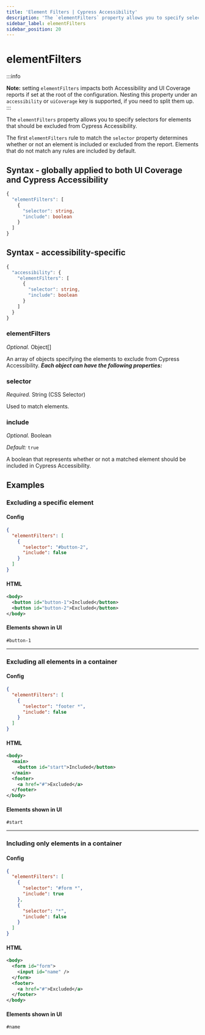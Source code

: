 ```yaml
---
title: 'Element Filters | Cypress Accessibility'
description: 'The `elementFilters` property allows you to specify selectors for elements that should be excluded from Cypress Accessibility.'
sidebar_label: elementFilters
sidebar_position: 20
---
```


<ProductHeading product="accessibility" />

# elementFilters

:::info

**Note:** setting `elementFilters` impacts both Accessibility and UI Coverage
reports if set at the root of the configuration. Nesting this property under an `accessibility` or `uiCoverage` key is
supported, if you need to split them up.
:::

The `elementFilters` property allows you to specify selectors for elements that should be excluded from Cypress Accessibility.

The first `elementFilters` rule to match the `selector` property determines whether or not an element is included or excluded from the report. Elements that do not match any rules are included by default.

## Syntax - globally applied to both UI Coverage and Cypress Accessibility

```typescript
{
  "elementFilters": [
    {
      "selector": string,
      "include": boolean
    }
  ]
}
```

## Syntax - accessibility-specific

```typescript
{
  "accessibility": {
    "elementFilters": [
      {
        "selector": string,
        "include": boolean
      }
    ]
  }
}
```

### elementFilters

_Optional._ Object\[]

An array of objects specifying the elements to exclude from Cypress Accessibility. _**Each object can have the following properties:**_

### selector

_Required._ String (CSS Selector)

Used to match elements.

### include

_Optional._ Boolean

_Default:_ `true`

A boolean that represents whether or not a matched element should be included in Cypress Accessibility.

## Examples

### Excluding a specific element

#### Config

```json
{
  "elementFilters": [
    {
      "selector": "#button-2",
      "include": false
    }
  ]
}
```

#### HTML

```xml
<body>
  <button id="button-1">Included</button>
  <button id="button-2">Excluded</button>
</body>
```

#### Elements shown in UI

```
#button-1
```

---

### Excluding all elements in a container

#### Config

```json
{
  "elementFilters": [
    {
      "selector": "footer *",
      "include": false
    }
  ]
}
```

#### HTML

```xml
<body>
  <main>
    <button id="start">Included</button>
  </main>
  <footer>
    <a href="#">Excluded</a>
  </footer>
</body>
```

#### Elements shown in UI

```
#start
```

---

### Including only elements in a container

#### Config

```json
{
  "elementFilters": [
    {
      "selector": "#form *",
      "include": true
    },
    {
      "selector": "*",
      "include": false
    }
  ]
}
```

#### HTML

```xml
<body>
  <form id="form">
    <input id="name" />
  </form>
  <footer>
    <a href="#">Excluded</a>
  </footer>
</body>
```

#### Elements shown in UI

```
#name
```
